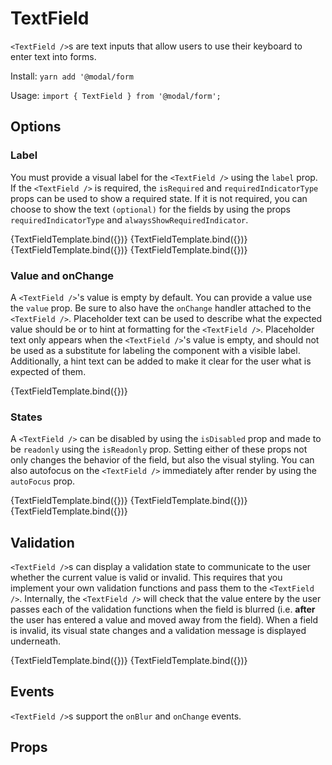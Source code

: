 
<Meta title="Components/Form/TextField" component={TextField} />

# TextField

`<TextField />`s are text inputs that allow users to use their keyboard to enter text into forms.

Install: `yarn add '@modal/form`

Usage: `import { TextField } from '@modal/form';`

## Options

### Label

You must provide a visual label for the `<TextField />` using the `label` prop. If the `<TextField />` is required, the `isRequired` and `requiredIndicatorType` props can be used to show a required state. If it is not required, you can choose to show the text `(optional)` for the fields by using the props `requiredIndicatorType` and `alwaysShowRequiredIndicator`.

<Canvas>
  <Story name="Label" args={{ label: 'Enter your name' }}>
    {TextFieldTemplate.bind({})}
  </Story>
  <Story
    name="Required with icon"
    args={{ label: 'Enter your name', isRequired: true }}
  >
    {TextFieldTemplate.bind({})}
  </Story>
  <Story
    name="Required with text"
    args={{
      label: 'Enter your name',
      isRequired: true,
      requiredIndicatorType: 'text'
    }}
  >
    {TextFieldTemplate.bind({})}
  </Story>
  <Story
    name="Optional with text"
    args={{
      label: 'Enter your name',
      alwaysShowRequiredIndicator: true,
      requiredIndicatorType: 'text'
    }}
  >
    {TextFieldTemplate.bind({})}
  </Story>
</Canvas>

### Value and onChange

A `<TextField />`'s value is empty by default. You can provide a value use the `value` prop. Be sure to also have the `onChange` handler attached to the `<TextField />`. Placeholder text can be used to describe what the expected value should be or to hint at formatting for the `<TextField />`. Placeholder text only appears when the `<TextField />`'s value is empty, and should not be used as a substitute for labeling the component with a visible label. Additionally, a hint text can be added to make it clear for the user what is expected of them.

<Canvas>
  <Story
    name="Placeholder"
    args={{
      label: 'Enter your name',
      placeholder: 'Please tell us your name',
      hint: 'Your name is very important to us'
    }}
  >
    {TextFieldTemplate.bind({})}
  </Story>
</Canvas>

### States

A `<TextField />` can be disabled by using the `isDisabled` prop and made to be `readonly` using the `isReadonly` prop. Setting either of these props not only changes the behavior of the field, but also the visual styling. You can also autofocus on the `<TextField />` immediately after render by using the `autoFocus` prop.

<Canvas>
  <Story name="Disabled" args={{ label: 'Enter your name', isDisabled: true }}>
    {TextFieldTemplate.bind({})}
  </Story>
  <Story
    name="Readonly"
    args={{ label: 'Enter your name', isReadonly: true, value: 'Bogdan' }}
  >
    {TextFieldTemplate.bind({})}
  </Story>
  <Story
    name="Autofocus"
    args={{ label: 'Enter your name', autoFocus: true, value: 'Bogdan' }}
  >
    {TextFieldTemplate.bind({})}
  </Story>
</Canvas>

## Validation

`<TextField />`s can display a validation state to communicate to the user whether the current value is valid or invalid. This requires that you implement your own validation functions and pass them to the `<TextField />`. Internally, the `<TextField />` will check that the value entere by the user passes each of the validation functions when the field is blurred (i.e. **after** the user has entered a value and moved away from the field). When a field is invalid, its visual state changes and a validation message is displayed underneath.

<Canvas>
  <Story
    name="Single validation"
    args={{
      label: 'This is required',
      isRequired: true,
      hint: 'Click on it and then away without entering anything',
      validations: [isEmpty]
    }}
  >
    {TextFieldTemplate.bind({})}
  </Story>
  <Story
    name="Multiple validations"
    args={{
      label: 'This is required and you must enter exactly the word "booyah"',
      isRequired: true,
      validations: [isEmpty, isExactly('booyah')]
    }}
  >
    {TextFieldTemplate.bind({})}
  </Story>
</Canvas>

## Events

`<TextField />`s support the `onBlur` and `onChange` events.

<ExampleOnChange />
<ExampleOnBlur />

## Props

<ArgsTable of={TextField} />
